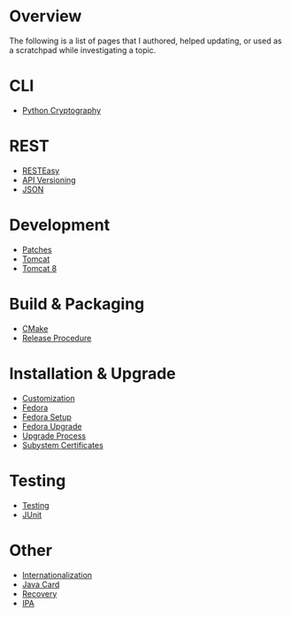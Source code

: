 = Overview =

The following is a list of pages that I authored, helped updating, or used as a scratchpad while investigating a topic.

= CLI =
* [[Python Cryptography]]

= REST =
* [[RESTEasy]]
* [[API Versioning]]
* [[JSON]]

= Development =
* [[Patches]]
* [[Tomcat]]
* [[Tomcat 8]]

= Build & Packaging =
* [[CMake]]
* [[Release Procedure]]

= Installation & Upgrade =
* [[Customization]]
* [[Fedora]]
* [[Fedora Setup]]
* [[Fedora Upgrade]]
* [[Upgrade Process]]
* [[Subystem Certificates]]

= Testing =
* [[Testing]]
* [[JUnit]]

= Other =
* [[Internationalization]]
* [[Java Card]]
* [[Recovery]]
* [[IPA]]